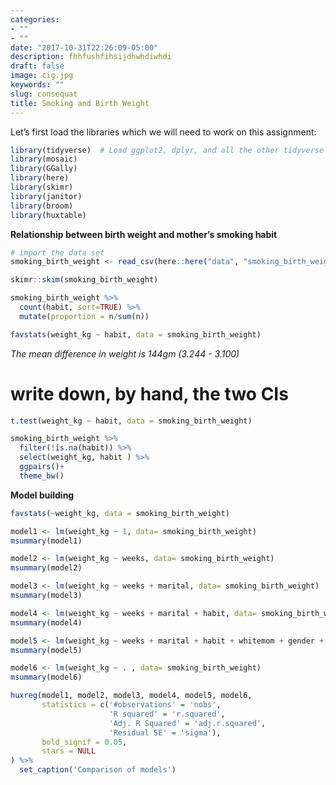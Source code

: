```yaml
---
categories:
- ""
- ""
date: "2017-10-31T22:26:09-05:00"
description: fhhfushfihsijdhwhdiwhdi
draft: false
image: cig.jpg
keywords: ""
slug: consequat
title: Smoking and Birth Weight
---
```


Let's first load the libraries which we will need to work on this assignment:

```r
library(tidyverse)  # Load ggplot2, dplyr, and all the other tidyverse packages
library(mosaic)
library(GGally)
library(here)
library(skimr)
library(janitor)
library(broom)
library(huxtable)
```

**Relationship between birth weight and mother's smoking habit**

```r
# import the data set
smoking_birth_weight <- read_csv(here::here("data", "smoking_birth_weight.csv"))
```


```r
skimr::skim(smoking_birth_weight)
```

```r
smoking_birth_weight %>% 
  count(habit, sort=TRUE) %>% 
  mutate(proportion = n/sum(n))
```




```r
favstats(weight_kg ~ habit, data = smoking_birth_weight)
```
*The mean difference in weight is 144gm (3.244 - 3.100)*


# write down, by hand, the two CIs

```r
t.test(weight_kg ~ habit, data = smoking_birth_weight)
```

```r
smoking_birth_weight %>% 
  filter(!is.na(habit)) %>% 
  select(weight_kg, habit ) %>% 
  ggpairs()+
  theme_bw()
```

**Model building**


```r
favstats(~weight_kg, data = smoking_birth_weight)

model1 <- lm(weight_kg ~ 1, data= smoking_birth_weight)
msummary(model1)

model2 <- lm(weight_kg ~ weeks, data= smoking_birth_weight)
msummary(model2)

model3 <- lm(weight_kg ~ weeks + marital, data= smoking_birth_weight)
msummary(model3)

model4 <- lm(weight_kg ~ weeks + marital + habit, data= smoking_birth_weight)
msummary(model4)

model5 <- lm(weight_kg ~ weeks + marital + habit + whitemom + gender + gained, data= smoking_birth_weight)
msummary(model5)

model6 <- lm(weight_kg ~ . , data= smoking_birth_weight)
msummary(model6)

```

```r
huxreg(model1, model2, model3, model4, model5, model6,
       statistics = c('#observations' = 'nobs', 
                      'R squared' = 'r.squared', 
                      'Adj. R Squared' = 'adj.r.squared', 
                      'Residual SE' = 'sigma'), 
       bold_signif = 0.05, 
       stars = NULL
) %>% 
  set_caption('Comparison of models')
```




